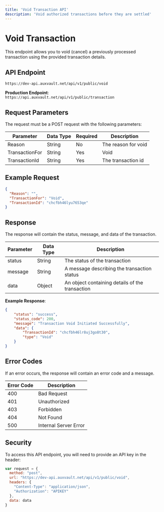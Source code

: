 ```yaml
---
title: 'Void Transaction API'
description: 'Void authorized transactions before they are settled'
---
```


# Void Transaction

This endpoint allows you to void (cancel) a previously processed transaction using the provided transaction details.

## API Endpoint
`https://dev-api.auxvault.net/api/v1/public/void`

**Production Endpoint**: `https://api.auxvault.net/api/v1/public/transaction`

## Request Parameters
The request must be a POST request with the following parameters:

| Parameter       | Data Type | Required | Description                   |
|----------------|-----------|----------|-------------------------------|
| Reason         | String    | No       | The reason for void           |
| TransactionFor | String    | Yes      | Void                          |
| TransactionId  | String    | Yes      | The transaction id            |

## Example Request
```json
{ 
  "Reason": "", 
  "TransactionFor": "Void", 
  "TransactionId": "chcfbh46lyu7653qe"
}
```

## Response
The response will contain the status, message, and data of the transaction.

| Parameter | Data Type | Description                              |
|-----------|-----------|------------------------------------------|
| status    | String    | The status of the transaction            |
| message   | String    | A message describing the transaction status |
| data      | Object    | An object containing details of the transaction |

**Example Response**:
```json
{
    "status": "success",
    "status_code": 200,
    "message": "Transaction Void Initiated Successfully",
    "data": {
        "TransactionId": "chcfbh46lr8uj3go8t30",
        "type": "Void"
    }
}
```

## Error Codes
If an error occurs, the response will contain an error code and a message.

| Error Code | Description               |
|------------|---------------------------|
| 400        | Bad Request               |
| 401        | Unauthorized              |
| 403        | Forbidden                 |
| 404        | Not Found                 |
| 500        | Internal Server Error     |

## Security
To access this API endpoint, you will need to provide an API key in the header:

```javascript
var request = { 
  method: "post", 
  url: "https://dev-api.auxvault.net/api/v1/public/void", 
  headers: { 
    "Content-Type": "application/json", 
    "Authorization": "APIKEY"
  }, 
  data: data
}
```
